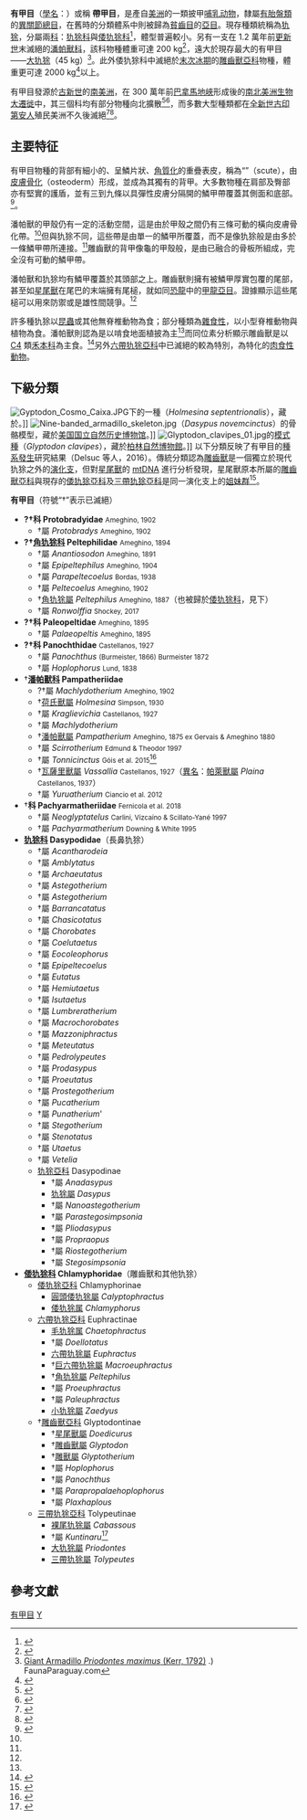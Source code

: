 {{Automatic taxobox
| fossil_range = {{Fossil range|58.7|0}}[[古新世|古新世]] → [[全新世|现代]]
| image = Cingulata2.jpg
| image_caption = [[雕齒獸|雕齒獸]]（保存於{{le|维也纳自然历史博物馆|Natural History Museum, Vienna}}的復原標本）和[[九帶犰狳|九帶犰狳]]
| taxon = Cingulata 
| display parents = 2
| authority = [[約翰·卡爾·威廉·伊利格|Illiger]], 1811
| subdivision_ranks = [[科_(生物)|科]]
| subdivision =
* [[倭犰狳科|倭犰狳科]] Chlamyphoridae
* [[犰狳科|犰狳科]] Dasypodidae
* †{{le|Pachyarmatheriidae}}
* †[[潘帕獸科|潘帕獸科]] Pampatheriidae
* †Panochthidae
* †Paleopeltidae
* †[[角犰狳科|角犰狳科]] Peltephilidae
* †Protobradyidae
}}

'''有甲目'''（[[學名|學名]]：{{lang|la |Cingulata}}）或稱 '''帶甲目'''，是產自[[美洲|美洲]]的一類披甲[[哺乳动物|哺乳动物]]，隸屬[[有胎盤類|有胎盤類]]的[[異關節總目|異關節總目]]，在舊時的分類體系中則被歸為[[貧齒目|貧齒目]]的[[亞目|亞目]]。現存種類統稱為[[犰狳|犰狳]]，分屬兩[[科_(生物)|科]]：[[犰狳科|犰狳科]]與[[倭犰狳科|倭犰狳科]]<ref name = MSW3>{{MSW3| id = 11700001}}</ref>，體型普遍較小。另有一支在 1.2 萬年前[[更新世|更新世]]末滅絕的[[潘帕獸科|潘帕獸科]]，該科物種體重可達 200 kg<ref name = "Vizcaíno">{{cite journal | last = Vizcaíno | first = S. F. | last2 = De Iuliis | first2 = G. | last3 = Bargo     | first3 = M. S. | title = Skull Shape, Masticatory Apparatus, and Diet of ''Vassallia'' and ''Holmesina'' (Mammalia: Xenarthra: Pampatheriidae): When Anatomy Constrains Destiny | journal = Journal of Mammalian Evolution | volume = 5 | issue = 4 | pages = 291–322 | year = 1998 | url = http://www.springerlink.com/content/p20042452ll557v1/ | doi = 10.1023/A:1020500127041 | accessdate = 2011-10-20 }}{{Dead link|date=2020年2月 |bot=InternetArchiveBot |fix-attempted=yes }}</ref>，遠大於現存最大的有甲目——[[大犰狳|大犰狳]]（45 kg）<ref>[http://www.faunaparaguay.com/mamm6Priodontesmaximus.pdf Giant Armadillo ''Priodontes maximus'' (Kerr, 1792)] {{Wayback|url=http://www.faunaparaguay.com/mamm6Priodontesmaximus.pdf |date=20131029201209 }}.) FaunaParaguay.com</ref>。此外倭犰狳科中滅絕於[[末次冰期|末次冰期]]的[[雕齒獸亞科|雕齒獸亞科]]物種，體重更可達 2000 kg<ref name="Blanco2009">{{cite journal|last1=Blanco|first1=R. E.|last2=Jones|first2=W. W. |last3=Rinderknecht|first3=A.|title=The sweet spot of a biological hammer: the centre of percussion of glyptodont (Mammalia: Xenarthra) tail clubs|journal=Proceedings of the Royal Society B: Biological Sciences|volume=276|issue=1675|date=2009-08-26|pages=3971–3978|issn=0962-8452|doi=10.1098/rspb.2009.1144}}</ref>以上。

有甲目發源於[[古新世|古新世]]的[[南美洲|南美洲]]，在 300 萬年前[[巴拿馬地峽|巴拿馬地峽]]形成後的[[南北美洲生物大遷徙|南北美洲生物大遷徙]]中，其三個科均有部分物種向北擴散<ref name = "Mead_2007">{{cite journal | last = Mead | first = J. I. | author2 = Swift, S. L. | author3 = White, R. S. | author4 = McDonald, H. G. | author5 = Baez, A. | title = Late Pleistocene (Rancholabrean) Glyptodont and Pampathere (Xenarthra, Cingulata) from Sonora, Mexico | journal = [[Revista_Mexicana_de_Ciencias_Geológicas|Revista Mexicana de Ciencias Geológicas]] | volume = 24 | issue = 3 | pages = 439–449 (see p. 440) | publisher =  | location =  | year = 2007 | url = http://www.scielo.org.mx/pdf/rmcg/v24n3/v24n3a11.pdf | doi =  | accessdate = 2013-06-15 | archive-date = 2017-08-14 | archive-url = https://web.archive.org/web/20170814164019/http://www.scielo.org.mx/pdf//rmcg/v24n3/v24n3a11.pdf | dead-url = no }}</ref><ref name="Woodburne2010">{{cite journal|last1=Woodburne|first1=M. O.|title=The Great American Biotic Interchange: Dispersals, Tectonics, Climate, Sea Level and Holding Pens|journal=Journal of Mammalian Evolution|volume= 17|issue= 4|date= 2010-07-14|pages= 245–264 (see p. 249)|issn= 1064-7554|doi= 10.1007/s10914-010-9144-8|pmid=21125025|pmc=2987556}}</ref>，而多數大型種類都在[[全新世|全新世]][[古印第安人|古印第安人]]殖民美洲不久後滅絕<ref name="HubbeHubbe2013">{{cite journal|last1=Hubbe|first1=A.|last2=Hubbe|first2=M.|last3=Neves|first3=W. A.|title=The Brazilian megamastofauna of the Pleistocene/Holocene transition and its relationship with the early human settlement of the continent|journal=Earth-Science Reviews|volume=118|date=March 2013|pages=1–10 (see pages 3, 6)|issn=0012-8252|doi=10.1016/j.earscirev.2013.01.003}}</ref><ref name = "Fiedal">{{Cite book | first = Stuart | last = Fiedal | author-link =  | editor-last = Haynes | editor-first = Gary | contribution = Sudden Deaths: The Chronology of Terminal Pleistocene Megafaunal Extinction | contribution-url = http://www.springerlink.com/content/l225628681672725/?p=5af1eb7387d443a2b514b284c646efa7&pi=1 | title = American Megafaunal Extinctions at the End of the Pleistocene | year = 2009 | pages = 21–37 (see p. 31) | place =  | publisher = [[Springer_Science+Business_Media|Springer]] | url = http://www.springerlink.com/content/978-1-4020-8792-9 | doi = 10.1007/978-1-4020-8793-6_2 | isbn = 978-1-4020-8792-9 | oclc = 313368423 | access-date = 2015-04-11 | archive-url = https://archive.is/20121205074031/http://www.springerlink.com/content/978-1-4020-8792-9 | archive-date = 2012-12-05 | dead-url = yes }}</ref>。

==主要特征==
有甲目物種的背部有細小的、呈鱗片狀、[[角質|角質化]]的重疊表皮，稱為“{{le|鱗甲|Scute}}”（scute），由[[皮內成骨|皮膚骨化]]（osteoderm）形成，並成為其獨有的背甲。大多數物種在肩部及臀部亦有堅實的護盾，並有三到九條以具彈性皮膚分隔開的鱗甲帶覆蓋其側面和底部。<ref name="EoM">{{cite book |editor=Macdonald, D. |author=Dickman, Christopher R. |year=1984 |title=The Encyclopedia of Mammals |url=https://archive.org/details/encyclopediaofma00mals_0 |publisher=Facts on File |location=New York |pages=[https://archive.org/details/encyclopediaofma00mals_0/page/781 781]–783 |isbn=0-87196-871-1}}</ref>。

潘帕獸的甲殼仍有一定的活動空間，這是由於甲殼之間仍有三條可動的橫向皮膚骨化帶。<ref name = "Vizcaíno"/>但與犰狳不同，這些帶是由單一的鱗甲所覆蓋，而不是像犰狳般是由多於一條鱗甲帶所連接。<ref name = "Vizcaíno"/>雕齒獸的背甲像龜的甲殼般，是由已融合的骨板所組成，完全沒有可動的鱗甲帶。

潘帕獸和犰狳均有鱗甲覆蓋於其頭部之上。雕齒獸則擁有被鱗甲厚實包覆的尾部，甚至如[[星尾獸|星尾獸]]在尾巴的末端擁有尾槌，就如同[[恐龍|恐龍]]中的[[甲龍亞目|甲龍亞目]]。證據顯示這些尾槌可以用來防禦或是雄性間競爭。<ref name="Blanco2009" />

許多種犰狳以[[昆蟲|昆蟲]]或其他無脊椎動物為食；部分種類為[[雜食性|雜食性]]，以小型脊椎動物與植物為食。潘帕獸則認為是以啃食地面植披為主<ref name = "Vizcaíno"/>而同位素分析顯示雕齒獸是以 [[C4類二氧化碳固定|C4]] 類[[禾本科|禾本科]]為主食。<ref name="Pérez-CrespoArroyo-Cabrales2011">{{cite journal|last1=Pérez-Crespo|first1=V. A.|last2=Arroyo-Cabrales|first2=J.|last3=Alva-Valdivia|first3=L. M.|last4=Morales-Puente|first4=P.|last5=Cienfuegos-Alvarado|first5=E.|title=Diet and habitat definitions for Mexican glyptodonts from Cedral (San Luis Potosí, México) based on stable isotope analysis|journal=Geological Magazine|volume=149|issue=01|date=2011-10-18|pages=153–157|issn=0016-7568|doi=10.1017/S0016756811000951}}</ref>另外[[六帶犰狳亞科|六帶犰狳亞科]]中已滅絕的{{le|巨六帶犰狳屬|Macroeuphractus}}較為特別，為特化的[[肉食性動物|肉食性動物]]。

==下級分類==
[[File:Gyptodon_Cosmo_Caixa.JPG|thumb]]{{le|荷氏獸屬|Holmesina}}下的一種（''Holmesina septentrionalis''），藏於{{le|巴塞羅那宇宙科學館|CosmoCaixa Barcelona}}。]]
[[File:Nine-banded_armadillo_skeleton.jpg|thumb]]（''Dasypus novemcinctus''）的骨骼模型，藏於[[美国国立自然历史博物馆|美国国立自然历史博物馆]]。]]
[[File:Glyptodon_clavipes_01.jpg|thumb]]的[[模式種|模式種]]（''Glyptodon clavipes''），藏於[[柏林自然博物館|柏林自然博物館]]。]]
以下分類反映了有甲目的[[種系發生|種系發生]]研究結果（Delsuc 等人，2016）。傳統分類認為[[雕齒獸|雕齒獸]]是一個獨立於現代犰狳之外的[[演化支|演化支]]，但對[[星尾獸|星尾獸]]的 [[mtDNA|mtDNA]] 進行分析發現，星尾獸原本所屬的[[雕齒獸亞科|雕齒獸亞科]]與現存的[[倭犰狳亞科|倭犰狳亞科]]及[[三帶犰狳亞科|三帶犰狳亞科]]是同一演化支上的[[姐妹群|姐妹群]]<ref name="Delsuc2016">{{cite journal|last1=Delsuc|first1=F.|last2=Gibb|first2=G. C.|last3=Kuch|first3=M.|last4=Billet|first4=G.|last5=Hautier|first5=L.|last6=Southon|first6=J.|last7=Rouillard|first7=J.-M.|last8=Fernicola|first8=J. C.|last9=Vizcaíno|first9=S. F.|last10=MacPhee|first10=R. D.E.|last11=Poinar|first11=H. N.|title=The phylogenetic affinities of the extinct glyptodonts|journal=Current Biology|volume=26|issue=4|date=2016-02-22|pages=R155–R156|doi=10.1016/j.cub.2016.01.039}}</ref>。

'''有甲目'''（符號“†”表示已滅絕）
* '''?†科 Protobradyidae''' <small>Ameghino, 1902</small>
** †屬 ''Protobradys'' <small>Ameghino, 1902</small>
* '''?†[[角犰狳科|角犰狳科]] Peltephilidae''' <small>Ameghino, 1894</small>
** †屬 ''Anantiosodon'' <small>Ameghino, 1891</small>
** †屬 ''Epipeltephilus'' <small>Ameghino, 1904</small>
** †屬 ''Parapeltecoelus'' <small>Bordas, 1938</small>
** †屬 ''Peltecoelus'' <small>Ameghino, 1902</small>
** †[[角犰狳屬|角犰狳屬]] ''Peltephilus'' <small>Ameghino, 1887</small>（也被歸於[[倭犰狳科|倭犰狳科]]，見下）
** †屬 ''Ronwolffia'' <small>Shockey, 2017</small>
* '''?†科 Paleopeltidae''' <small>Ameghino, 1895</small>
** †屬 ''Palaeopeltis'' <small>Ameghino, 1895</small>
* '''?†科 Panochthidae''' <small>Castellanos, 1927</small>
** †屬 ''Panochthus'' <small>(Burmeister, 1866) Burmeister 1872</small>
** †屬 ''Hoplophorus'' <small>Lund, 1838</small>
* †'''[[潘帕獸科|潘帕獸科]] Pampatheriidae'''
** ?†屬 ''Machlydotherium'' <small>Ameghino, 1902</small>
** †[[荷氏獸屬|荷氏獸屬]] ''Holmesina'' <small>Simpson, 1930</small>
** †屬 ''Kraglievichia'' <small>Castellanos, 1927</small>
** †屬 ''Machlydotherium''
** †[[潘帕獸屬|潘帕獸屬]] ''Pampatherium'' <small>Ameghino, 1875 ex Gervais & Ameghino 1880</small>
** †屬 ''Scirrotherium'' <small>Edmund & Theodor 1997</small>
** †屬 ''Tonnicinctus''  <small>Góis et al. 2015</small><ref>{{Cite journal|author1=Flávio Góis |author2=Laureano Raúl González Ruiz |author3=Gustavo Juan Scillato-Yané |author4=Esteban Soibelzon |year=2015 |title=A Peculiar New Pampatheriidae (Mammalia: Xenarthra: Cingulata) from the Pleistocene of Argentina and Comments on Pampatheriidae Diversity |journal=PLoS ONE |volume=10 |issue=6 |pages=e0128296 |doi=10.1371/journal.pone.0128296 |pmid=26083486 |pmc=4470999}}</ref>
** †[[瓦薩里獸屬|瓦薩里獸屬]] ''Vassallia'' <small>Castellanos, 1927</small>（[[異名|異名]]：[[帕萊獸屬|帕萊獸屬]] ''Plaina'' <small>Castellanos, 1937</small>）
** †屬 ''Yuruatherium'' <small>Ciancio et al. 2012</small>
* †'''科 Pachyarmatheriidae''' <small>Fernicola et al. 2018</small>
** †屬 ''Neoglyptatelus'' <small>Carlini, Vizcaíno & Scillato-Yané 1997</small>
** †屬 ''Pachyarmatherium'' <small>Downing & White 1995</small>
* '''[[犰狳科|犰狳科]] Dasypodidae'''（長鼻犰狳）
** †屬 ''Acantharodeia''
** †屬 ''Amblytatus''
** †屬 ''Archaeutatus''
** †屬 ''Astegotherium''
** †屬 ''Astegotherium''
** †屬 ''Barrancatatus''
** †屬 ''Chasicotatus''
** †屬 ''Chorobates''
** †屬 ''Coelutaetus''
** †屬 ''Eocoleophorus''
** †屬 ''Epipeltecoelus''
** †屬 ''Eutatus''
** †屬 ''Hemiutaetus''
** †屬 ''Isutaetus''
** †屬 ''Lumbreratherium''
** †屬 ''Macrochorobates''
** †屬 ''Mazzoniphractus''
** †屬 ''Meteutatus''
** †屬 ''Pedrolypeutes''
** †屬 ''Prodasypus''
** †屬 ''Proeutatus''
** †屬 ''Prostegotherium''
** †屬 ''Pucatherium''
** †屬 ''Punatherium'''
** †屬 ''Stegotherium''
** †屬 ''Stenotatus''
** †屬 ''Utaetus''
** †屬 ''Vetelia''
** [[犰狳亞科|犰狳亞科]] Dasypodinae
*** †屬 ''Anadasypus''
*** [[犰狳屬|犰狳屬]] ''Dasypus'' 
*** †屬 ''Nanoastegotherium''
*** †屬 ''Parastegosimpsonia''
*** †屬 ''Pliodasypus''
*** †屬 ''Propraopus''
*** †屬 ''Riostegotherium''
*** †屬 ''Stegosimpsonia''
* '''[[倭犰狳科|倭犰狳科]] Chlamyphoridae'''（雕齒獸和其他犰狳）
** [[倭犰狳亞科|倭犰狳亞科]] Chlamyphorinae
*** [[圓頭倭犰狳屬|圓頭倭犰狳屬]] ''Calyptophractus''
*** [[倭犰狳属|倭犰狳属]] ''Chlamyphorus''
** [[六帶犰狳亞科|六帶犰狳亞科]] Euphractinae
*** [[毛犰狳属|毛犰狳属]] ''Chaetophractus''
*** †屬 ''Doellotatus''
*** [[六帶犰狳屬|六帶犰狳屬]] ''Euphractus''
*** †[[巨六帶犰狳屬|巨六帶犰狳屬]] ''Macroeuphractus''
*** †[[角犰狳屬|角犰狳屬]] ''Peltephilus''
*** †屬 ''Proeuphractus''
*** †屬 ''Paleuphractus''
*** [[小犰狳屬|小犰狳屬]] ''Zaedyus''
** †[[雕齒獸亞科|雕齒獸亞科]] Glyptodontinae
*** †[[星尾獸|星尾獸屬]] ''Doedicurus''
*** †[[雕齒獸|雕齒獸屬]] ''Glyptodon''
*** †[[雕獸屬|雕獸屬]] ''Glyptotherium''
*** †屬 ''Hoplophorus''
*** †屬 ''Panochthus''
*** †屬 ''Parapropalaehoplophorus''
*** †屬 ''Plaxhaplous''
** [[三帶犰狳亞科|三帶犰狳亞科]] Tolypeutinae
*** [[裸尾犰狳屬|裸尾犰狳屬]] ''Cabassous''
*** †屬 ''Kuntinaru''<ref name=Billetetal>{{Cite journal|author1=Guillaume Billet |author2=Lionel Hautier |author3=Christian de Muizon |author4=Xavier Valentin |year=2011 |title=Oldest cingulate skulls provide congruence between morphological and molecular scenarios of armadillo evolution |journal=Proceedings of the Royal Society |volume=278 |issue= 1719|pages= 2791–2797|doi=10.1098/rspb.2010.2443 |pmid=21288952 |pmc=3145180}}</ref>
*** [[大犰狳屬|大犰狳屬]] ''Priodontes''
*** [[三帶犰狳屬|三帶犰狳屬]] ''Tolypeutes''

==參考文獻==
{{Commons|Cingulata}}
{{Wikispecies|Cingulata}}
{{Reflist}}

{{mammals}}
{{Cingulata}}
{{有甲目|1.}}
{{Taxonbar|from=Q1242326}}

[[Category:有甲目|]]
[[Category:1811年描述的分類群|Y]]